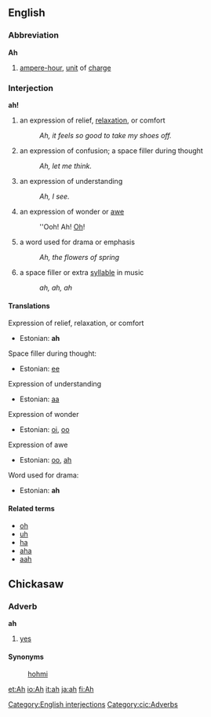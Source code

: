 ==English==

===Abbreviation===
'''Ah'''
# [[ampere-hour]], [[unit]] of [[charge]]

===Interjection===

'''ah!'''

# an expression of relief, [[relax]]ation, or comfort
#: ''Ah, it feels so good to take my shoes off.''
# an expression of confusion; a space filler during thought
#: ''Ah, let me think.''
# an expression of understanding
#: ''Ah, I see.''
# an expression of wonder or [[awe]]
#: ''Ooh! Ah! [[Oh]]!
# a word used for drama or emphasis
#: ''Ah, the flowers of spring''
# a space filler or extra [[syllable]] in music
#: ''ah, ah, ah''

====Translations====

Expression of relief, relaxation, or comfort
*Estonian: '''ah'''

Space filler during thought:
*Estonian: [[ee]]

Expression of understanding
*Estonian: [[aa]]

Expression of wonder
*Estonian: [[oi]], [[oo]]

Expression of awe
*Estonian: [[oo]], [[ah]]

Word used for drama:
*Estonian: '''ah'''

====Related terms====
*[[oh]]
*[[uh]]
*[[ha]]
*[[aha]]
*[[aah]]

[[Category:English interjections]]

==Chickasaw==
===Adverb===
'''ah'''
#[[yes]]

====Synonyms====
:[[hohmi]]
[[Category:cic:Adverbs]]

[[et:Ah]]
[[io:Ah]]
[[it:ah]]
[[ja:ah]]
[[fi:Ah]]